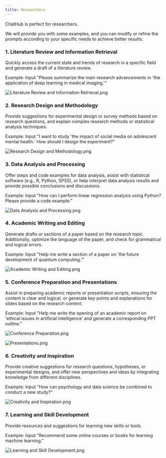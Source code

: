 ```yaml
---
title: Researchers
---
```


ChatHub is perfect for researchers.

We will provide you with some examples, and you can modify or refine the prompts according to your specific needs to achieve better results.

### **1. Literature Review and Information Retrieval**

Quickly access the current state and trends of research in a specific field and generate a draft of a literature review.

Example: Input "Please summarize the main research advancements in 'the application of deep learning in medical imaging.'"

![Literature Review and Information Retrieval.png](../images/researchers/literature-review-and-information-retrieval.png)

### **2. Research Design and Methodology**

Provide suggestions for experimental design or survey methods based on research questions, and explain complex research methods or statistical analysis techniques.

Example: Input "I want to study 'the impact of social media on adolescent mental health.' How should I design the experiment?"

![Research Design and Methodology.png](../images/researchers/research-design-and-methodology.png)

### **3. Data Analysis and Processing**

Offer steps and code examples for data analysis, assist with statistical software (e.g., R, Python, SPSS), or help interpret data analysis results and provide possible conclusions and discussions.

Example: Input "How can I perform linear regression analysis using Python? Please provide a code example."

![Data Analysis and Processing.png](../images/researchers/data-analysis-and-processing.png)

### **4. Academic Writing and Editing**

Generate drafts or sections of a paper based on the research topic. Additionally, optimize the language of the paper, and check for grammatical and logical errors.

Example: Input "Help me write a section of a paper on 'the future development of quantum computing.'"

![Academic Writing and Editing.png](../images/researchers/academic-writing-and-editing.png)

### **5. Conference Preparation and Presentations**

Assist in preparing academic reports or presentation scripts, ensuring the content is clear and logical, or generate key points and explanations for slides based on the research content.

Example: Input "Help me write the opening of an academic report on 'ethical issues in artificial intelligence' and generate a corresponding PPT outline."

![Conference Preparation.png](../images/researchers/conference-preparation.png)

![ Presentations.png](../images/researchers/presentations.png)

### **6. Creativity and Inspiration**

Provide creative suggestions for research questions, hypotheses, or experimental designs, and offer new perspectives and ideas by integrating knowledge from different disciplines.

Example: Input "How can psychology and data science be combined to conduct a new study?"

![Creativity and Inspiration.png](../images/researchers/creativity-and-inspiration.png)

### **7. Learning and Skill Development**

Provide resources and suggestions for learning new skills or tools.

Example: Input "Recommend some online courses or books for learning machine learning."

![Learning and Skill Development.png](../images/researchers/learning-and-skill-development.png)
